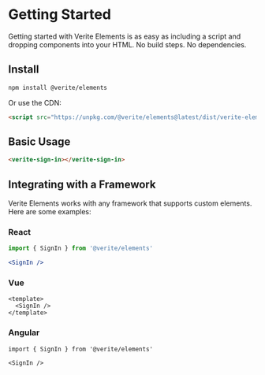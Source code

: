 
<Meta title="Getting Started" />

# Getting Started

Getting started with Verite Elements is as easy as including a script and dropping components into your HTML. No build steps. No dependencies.

## Install

```bash
npm install @verite/elements
```

Or use the CDN:

```html
<script src="https://unpkg.com/@verite/elements@latest/dist/verite-elements.js"></script>
```

## Basic Usage

```html
<verite-sign-in></verite-sign-in>
```

## Integrating with a Framework

Verite Elements works with any framework that supports custom elements. Here are some examples:

### React

```jsx
import { SignIn } from '@verite/elements'

<SignIn />
```

### Vue

```vue
<template>
  <SignIn />
</template>
```

### Angular

```tsx
import { SignIn } from '@verite/elements'

<SignIn />
```

